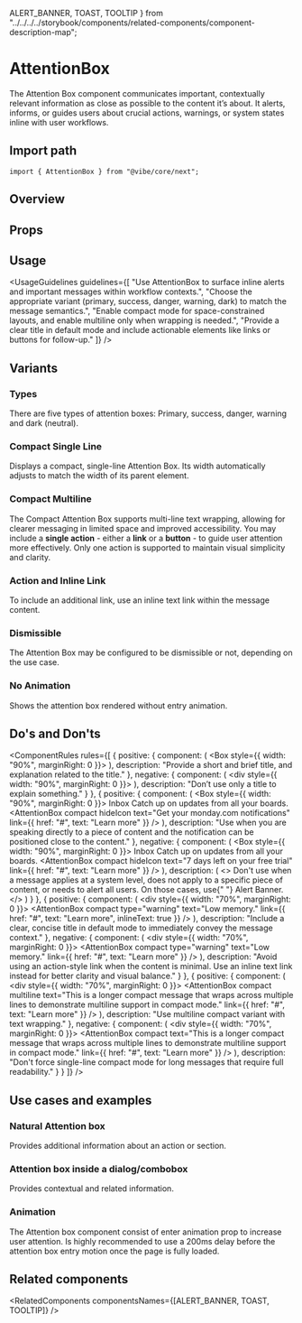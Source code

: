   ALERT_BANNER,
  TOAST,
  TOOLTIP
} from "../../../../storybook/components/related-components/component-description-map";

<Meta of={AttentionBoxStories} />

# AttentionBox

The Attention Box component communicates important, contextually relevant information as close as possible to the content it’s about. It alerts, informs, or guides users about crucial actions, warnings, or system states inline with user workflows.

## Import path

```tsx
import { AttentionBox } from "@vibe/core/next";
```

## Overview

<Canvas of={AttentionBoxStories.Overview} />

## Props

<PropsTable />

## Usage

<UsageGuidelines
  guidelines={[
    "Use AttentionBox to surface inline alerts and important messages within workflow contexts.",
    "Choose the appropriate variant (primary, success, danger, warning, dark) to match the message semantics.",
    "Enable compact mode for space-constrained layouts, and enable multiline only when wrapping is needed.",
    "Provide a clear title in default mode and include actionable elements like links or buttons for follow-up."
  ]}
/>

<TipCheckYourself />

## Variants

### Types

There are five types of attention boxes: Primary, success, danger, warning and dark (neutral).

<Canvas of={AttentionBoxStories.Types} />

### Compact Single Line

Displays a compact, single-line Attention Box. Its width automatically adjusts to match the width of its parent element.

<Canvas of={AttentionBoxStories.CompactSingleLine} />

### Compact Multiline

The Compact Attention Box supports multi-line text wrapping, allowing for clearer messaging in limited space and improved accessibility.
You may include a <b>single action</b> - either a <b>link</b> or a <b>button</b> - to guide user attention more effectively. Only one action is supported to maintain visual simplicity and clarity.

<Canvas of={AttentionBoxStories.CompactMultiline} />

### Action and Inline Link

To include an additional link, use an inline text link within the message content.

<Canvas of={AttentionBoxStories.ActionAndInlineLink} />

### Dismissible

The Attention Box may be configured to be dismissible or not, depending on the use case.

<Canvas of={AttentionBoxStories.Dismissible} />

### No Animation

Shows the attention box rendered without entry animation.

<Canvas of={AttentionBoxStories.NoAnimation} />

## Do's and Don'ts

<ComponentRules
  rules={[
    {
      positive: {
        component: (
          <Box style={{ width: "90%", marginRight: 0 }}>
            <AttentionBox
              title="Birthday/death rate"
              text="Studies show that 100% of people who celebrate birthdays, will eventually die."
            />
          </Box>
        ),
        description: "Provide a short and brief title, and explanation related to the title."
      },
      negative: {
        component: (
          <div style={{ width: "90%", marginRight: 0 }}>
            <AttentionBox title="Birthday/death rate" />
          </div>
        ),
        description: "Don’t use only a title to explain something."
      }
    },
    {
      positive: {
        component: (
          <Box style={{ width: "90%", marginRight: 0 }}>
            <Box marginBottom="medium">
              <Heading type="h1" weight="bold">
                Inbox
              </Heading>
              <Text>Catch up on updates from all your boards.</Text>
            </Box>
            <AttentionBox
              compact
              hideIcon
              text="Get your monday.com notifications"
              link={{ href: "#", text: "Learn more" }}
            />
          </Box>
        ),
        description:
          "Use when you are speaking directly to a piece of content and the notification can be positioned close to the content."
      },
      negative: {
        component: (
          <Box style={{ width: "90%", marginRight: 0 }}>
            <Box marginBottom="medium">
              <Heading type="h1" weight="bold">
                Inbox
              </Heading>
              <Text>Catch up on updates from all your boards.</Text>
            </Box>
            <AttentionBox
              compact
              hideIcon
              text="7 days left on your free trial"
              link={{ href: "#", text: "Learn more" }}
            />
          </Box>
        ),
        description: (
          <>
            Don't use when a message applies at a system level, does not apply to a specific piece of content, or needs
            to alert all users. On those cases, use{" "}
            <StorybookLink page="Components/AlertBanner">Alert Banner.</StorybookLink>
          </>
        )
      }
    },
    {
      positive: {
        component: (
          <div style={{ width: "70%", marginRight: 0 }}>
            <AttentionBox
              compact
              type="warning"
              text="Low memory."
              link={{ href: "#", text: "Learn more", inlineText: true }}
            />
          </div>
        ),
        description: "Include a clear, concise title in default mode to immediately convey the message context."
      },
      negative: {
        component: (
          <div style={{ width: "70%", marginRight: 0 }}>
            <AttentionBox compact type="warning" text="Low memory." link={{ href: "#", text: "Learn more" }} />
          </div>
        ),
        description:
          "Avoid using an action-style link when the content is minimal. Use an inline text link instead for better clarity and visual balance."
      }
    },
    {
      positive: {
        component: (
          <div style={{ width: "70%", marginRight: 0 }}>
            <AttentionBox
              compact
              multiline
              text="This is a longer compact message that wraps across multiple lines to demonstrate multiline support in compact mode."
              link={{ href: "#", text: "Learn more" }}
            />
          </div>
        ),
        description: "Use multiline compact variant with text wrapping."
      },
      negative: {
        component: (
          <div style={{ width: "70%", marginRight: 0 }}>
            <AttentionBox
              compact
              text="This is a longer compact message that wraps across multiple lines to demonstrate multiline support in compact mode."
              link={{ href: "#", text: "Learn more" }}
            />
          </div>
        ),
        description: "Don't force single-line compact mode for long messages that require full readability."
      }
    }
  ]}
/>

## Use cases and examples

### Natural Attention box

Provides additional information about an action or section.

<Canvas of={AttentionBoxStories.NaturalAttentionBox} />

### Attention box inside a dialog/combobox

Provides contextual and related information.

<Canvas of={AttentionBoxStories.AttentionBoxInsideADialogCombobox} />

### Animation

The Attention box component consist of enter animation prop to increase user attention. Is highly recommended to use a 200ms delay before the attention box entry motion once the page is fully loaded.

<Canvas of={AttentionBoxStories.Animation} />

## Related components

<RelatedComponents componentsNames={[ALERT_BANNER, TOAST, TOOLTIP]} />

